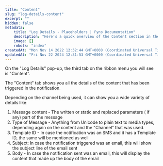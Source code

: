 ```yaml
---
title: "Content"
slug: "log-details-content"
excerpt: ""
hidden: false
metadata:
    title: "Log Details - Placeholders | Fyno Documentation"
    description: "Here's a quick overview of the Content section in the log details page."
    image: []
    robots: "index"
createdAt: "Mon Nov 14 2022 12:32:44 GMT+0000 (Coordinated Universal Time)"
updatedAt: "Fri Nov 22 2024 12:31:53 GMT+0000 (Coordinated Universal Time)"
---
```


On the "Log Details" pop-up, the third tab on the ribbon menu you will see is "Content".

The "Content" tab shows you all the details of the content that has been triggered in the notification.

Depending on the channel being used, it can show you a wide variety of details like:

1. Message content - The written or static and replaced parameters ( if any) part of the message
2. Type of Message - Anything from Unicode to plain text to media types, depending again on the content and the "Channel" that was used.
3. Template ID - In case the notification was an SMS and it has a Template ID, the same will be mentioned as well
4. Subject: In case the notification triggered was an email, this will show the subject line of the email sent
5. Body - In case the notification sent was an email, this will display the content that made up the body of the email
